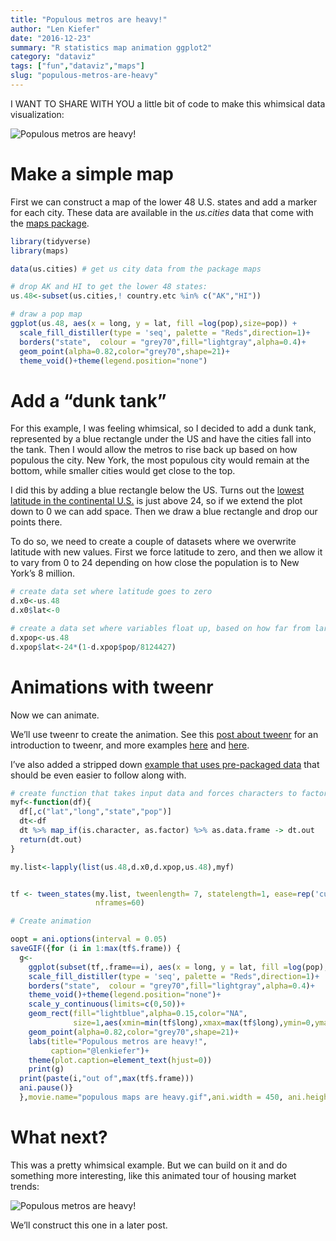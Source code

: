 ```yaml
---
title: "Populous metros are heavy!"
author: "Len Kiefer"
date: "2016-12-23"
summary: "R statistics map animation ggplot2"
category: "dataviz"
tags: ["fun","dataviz","maps"]
slug: "populous-metros-are-heavy"
---
```


I WANT TO SHARE WITH YOU a little bit of code to make this whimsical data visualization:

<img src="{{ site.url }}/img/charts_dec_23_2016/populous maps are heavy.gif" alt="Populous metros are heavy!"/>

# Make a simple map

First we can construct a map of the lower 48 U.S. states and add a marker for each city.  These data are available in the *us.cities* data that come with the [maps package](https://cran.r-project.org/web/packages/maps/index.html).

``` r
library(tidyverse)
library(maps)

data(us.cities) # get us city data from the package maps

# drop AK and HI to get the lower 48 states:
us.48<-subset(us.cities,! country.etc %in% c("AK","HI"))

# draw a pop map
ggplot(us.48, aes(x = long, y = lat, fill =log(pop),size=pop)) +
  scale_fill_distiller(type = 'seq', palette = "Reds",direction=1)+
  borders("state",  colour = "grey70",fill="lightgray",alpha=0.4)+
  geom_point(alpha=0.82,color="grey70",shape=21)+
  theme_void()+theme(legend.position="none")
```

# Add a "dunk tank"

For this example, I was feeling whimsical, so I decided to add a dunk tank, represented by a blue rectangle under the US and have the cities fall into the tank. Then I would allow the metros to rise back up based on how populous the city. New York, the most populous city would remain at the bottom, while smaller cities would get close to the top.

I did this by adding a blue rectangle below the US.  Turns out the [lowest latitude in the continental U.S.](https://en.wikipedia.org/wiki/List_of_extreme_points_of_the_United_States#Southernmost_points) is just above 24, so if we extend the plot down to 0 we can add space. Then we draw a blue rectangle and drop our points there.

To do so, we need to create a couple of datasets where we overwrite latitude with new values.  First we force latitude to zero, and then we allow it to vary from 0 to 24 depending on how close the population is to New York's 8 million.

``` r
# create data set where latitude goes to zero
d.x0<-us.48
d.x0$lat<-0

# create a data set where variables float up, based on how far from largestest (NYC) pop they are
d.xpop<-us.48
d.xpop$lat<-24*(1-d.xpop$pop/8124427)

```

# Animations with tweenr

Now we can animate.  

We'll use tweenr to create the animation. See this [post about tweenr](../../../../2016/05/29/improving-R-animated-gifs-with-tweenr ) for an introduction to tweenr, and more examples [here](../../../../2016/05/30/more-tweenr-animations ) and [here](../../../../2016/06/26/week-in-review ). 

I've also added a stripped down [example that uses pre-packaged data](../../../../2016/12/19/more-tweenr-housing ) that should be even easier to follow along with.


``` r

# create function that takes input data and forces characters to factors (so tweenr doesn't try to interpolate them)
myf<-function(df){
  df[,c("lat","long","state","pop")]
  dt<-df
  dt %>% map_if(is.character, as.factor) %>% as.data.frame -> dt.out
  return(dt.out)
}

my.list<-lapply(list(us.48,d.x0,d.xpop,us.48),myf)


tf <- tween_states(my.list, tweenlength= 7, statelength=1, ease=rep('cubic-in-out',3),
                   nframes=60)

# Create animation

oopt = ani.options(interval = 0.05)
saveGIF({for (i in 1:max(tf$.frame)) {
  g<-
    ggplot(subset(tf,.frame==i), aes(x = long, y = lat, fill =log(pop),size=pop)) +
    scale_fill_distiller(type = 'seq', palette = "Reds",direction=1)+
    borders("state",  colour = "grey70",fill="lightgray",alpha=0.4)+
    theme_void()+theme(legend.position="none")+
    scale_y_continuous(limits=c(0,50))+
    geom_rect(fill="lightblue",alpha=0.15,color="NA",
              size=1,aes(xmin=min(tf$long),xmax=max(tf$long),ymin=0,ymax=24.5))+
    geom_point(alpha=0.82,color="grey70",shape=21)+
    labs(title="Populous metros are heavy!",
         caption="@lenkiefer")+
    theme(plot.caption=element_text(hjust=0))
    print(g)
  print(paste(i,"out of",max(tf$.frame)))
  ani.pause()}
  },movie.name="populous maps are heavy.gif",ani.width = 450, ani.height = 450)

```


# What next?

This was a pretty whimsical example.  But we can build on it and do something more interesting, like this animated tour of housing market trends:

<img src="{{ site.url }}/img/charts_dec_23_2016/geo tween 12 22 2016 v4.gif" alt="Populous metros are heavy!"/>

We'll construct this one in a later post.

